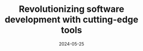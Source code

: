 ---
title: "Revolutionizing software development with cutting-edge tools"
summary: "Our latest engineering tools are designed to streamline workflows and boost productivity. Discover how these innovations are transforming the software development landscape."
date: "2024-05-25"
thumb_image: "https://picsum.photos/800/450?random=5"
cover_image: "https://picsum.photos/800/450?random=5"
skills:
  - Machine Learning
  - Regression
  - Jupyter Notebook
featured: true
layout: "PostLayout"
draft: false
---